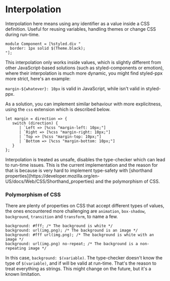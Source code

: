 
# Interpolation

Interpolation here means using any identifier as a value inside a CSS definition. Useful for reusing variables, handling themes or change CSS during run-time.

```reason
module Component = [%styled.div "
  border: 1px solid $(Theme.black);
"];
```

This interpolation only works inside values, which is slightly different from other JavaScript-based solutions (such as styled-components or emotion), where their interpolation is much more dynamic, you might find styled-ppx more strict, here's an example:

`margin-${whatever}: 10px` is valid in JavaScript, while isn't valid in styled-ppx.

As a solution, you can implement similar behaviour with more explicitness, using the `css` extension which is described below.

```reason
let margin = direction => {
   switch (direction) {
      | `Left => [%css "margin-left: 10px;"]
      | `Right => [%css "margin-right: 10px;"]
      | `Top => [%css "margin-top: 10px;"]
      | `Bottom => [%css "margin-bottom: 10px;"]
   }
};
```
<Callout>
Interpolation is treated as unsafe, disables the type-checker which can lead to run-time issues.
This is the current implementation and the reason for that is because is very hard to implement type-safety with [shorthand properties](https://developer.mozilla.org/en-US/docs/Web/CSS/Shorthand_properties) and the polymorphism of CSS.
</Callout>

### Polymorphism of CSS

There are plenty of properties on CSS that accept different types of values, the ones encountered more challenging are `animation`, `box-shadow`, `background`, `transition` and `transform`, to name a few.

```reason
background: #fff; /* The background is white */
background: url(img.png); /* The background is an image */
background: #fff url(img.png); /* The background is white with an image */
background: url(img.png) no-repeat; /* The background is a non-repeating image */
```

In this case, `background: $(variable)`. The type-checker doesn't know the type of `$(variable)`, and if will be valid at run-time. That's the reason to treat everything as strings. This might change on the future, but it's a known limitation.

